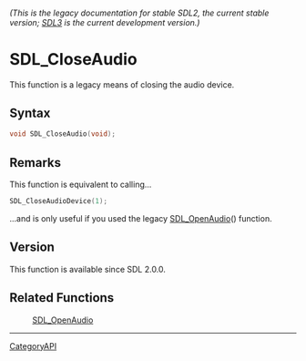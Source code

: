 ====== (This is the legacy documentation for stable SDL2, the current stable version; [https://wiki.libsdl.org/SDL3/ SDL3] is the current development version.) ======
= SDL_CloseAudio =

This function is a legacy means of closing the audio device.

== Syntax ==

<syntaxhighlight lang='c'>
void SDL_CloseAudio(void);
</syntaxhighlight>

== Remarks ==

This function is equivalent to calling...

<syntaxhighlight lang='c'>
SDL_CloseAudioDevice(1);
</syntaxhighlight>

...and is only useful if you used the legacy [[SDL_OpenAudio]]() function.

== Version ==

This function is available since SDL 2.0.0.

== Related Functions ==

:[[SDL_OpenAudio]]

----
[[CategoryAPI]]


